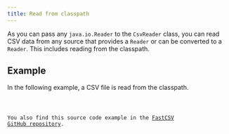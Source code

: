 ```yaml
---
title: Read from classpath
---
```



As you can pass any `java.io.Reader` to the `CsvReader` class, you can read CSV data from any source that
provides a `Reader` or can be converted to a `Reader`.
This includes reading from the classpath.

## Example

In the following example, a CSV file is read from the classpath.

<Code code={sourceCode} title="ExampleCsvReaderWithClasspathInput.java" lang="java"/>

You also find this source code example in the
[FastCSV GitHub repository](https://github.com/osiegmar/FastCSV/blob/main/example/src/main/java/example/ExampleCsvReaderWithClasspathInput.java).

